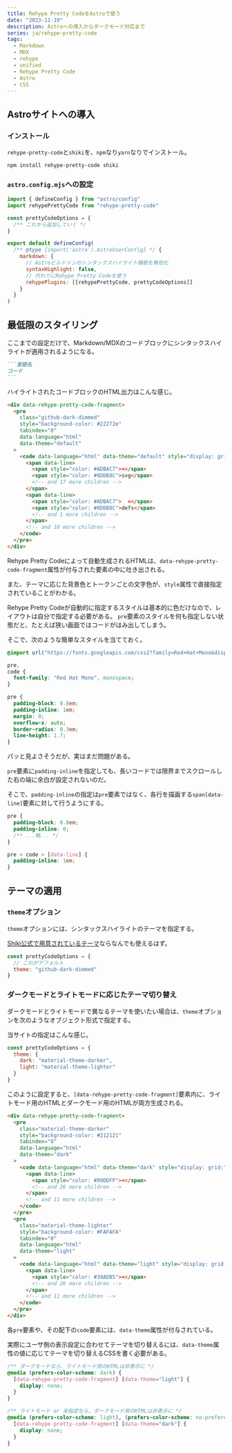 ```yaml
---
title: Rehype Pretty CodeをAstroで使う
date: "2023-11-19"
description: Astroへの導入からダークモード対応まで
series: ja/rehype-pretty-code
tags:
  - Markdown
  - MDX
  - rehype
  - unified
  - Rehype Pretty Code
  - Astro
  - CSS
---
```


## Astroサイトへの導入

### インストール

`rehype-pretty-code`と`shiki`を、`npm`なり`yarn`なりでインストール。

```bash
npm install rehype-pretty-code shiki
```

### `astro.config.mjs`への設定

```js
import { defineConfig } from "astro/config"
import rehypePrettyCode from "rehype-pretty-code"

const prettyCodeOptions = {
  /** これから追加していく */
}

export default defineConfig(
  /** @type {import('astro').AstroUserConfig} */ {
    markdown: {
      // Astroビルドインのシンタックスハイライト機能を無効化
      syntaxHighlight: false,
      // 代わりにRehype Pretty Codeを使う
      rehypePlugins: [[rehypePrettyCode, prettyCodeOptions]]
    }
  }
)
```

## 最低限のスタイリング

ここまでの設定だけで、Markdown/MDXのコードブロックにシンタックスハイライトが適用されるようになる。

````md title="md/MDXのコードブロックの記法"
```言語名
コード
```
````


<FigureBox src={img_defaultStyle} caption="SVGコードの表示例（言語名はhtmlに設定）" />

ハイライトされたコードブロックのHTML出力はこんな感じ。

```html {4,11-12,16-17} title="生成されたHTML"
<div data-rehype-pretty-code-fragment>
  <pre
    class="github-dark-dimmed"
    style="background-color: #22272e"
    tabindex="0"
    data-language="html"
    data-theme="default"
  >
    <code data-language="html" data-theme="default" style="display: grid;">
      <span data-line>
        <span style="color: #ADBAC7"><</span>
        <span style="color: #8DDB8C">svg</span>
        <!-- and 17 more children -->
      </span>
      <span data-line>
        <span style="color: #ADBAC7">  <</span>
        <span style="color: #8DDB8C">defs</span>
        <!-- and 1 more children -->
      </span>
      <!-- and 10 more children -->
    </code>
  </pre>
</div>
```

Rehype Pretty Codeによって自動生成されるHTMLは、`data-rehype-pretty-code-fragment`属性が付与された要素の中に吐き出される。

また、テーマに応じた背景色とトークンごとの文字色が、`style`属性で直接指定されていることがわかる。

Rehype Pretty Codeが自動的に指定するスタイルは基本的に色だけなので、レイアウトは自分で指定する必要がある。
`pre`要素のスタイルを何も指定しない状態だと、たとえば狭い画面ではコードがはみ出してしまう。


<FigureBox src={img_overflow} />

そこで、次のような簡単なスタイルを当てておく。

```css
@import url("https://fonts.googleapis.com/css2?family=Red+Hat+Mono&display=swap");

pre,
code {
  font-family: "Red Hat Mono", monospace;
}

pre {
  padding-block: 0.8em;
  padding-inline: 1em;
  margin: 0;
  overflow-x: auto;
  border-radius: 0.3em;
  line-height: 1.7;
}
```


<FigureBox src={img_styledDefaultTheme} />

パッと見よさそうだが、実はまだ問題がある。

`pre`要素に`padding-inline`を指定しても、長いコードでは限界までスクロールした右の端に余白が設定されないのだ。


<FigureBox src={img_notWorkingPaddingRight} />

そこで、`padding-inline`の指定は`pre`要素ではなく、各行を描画する`span[data-line]`要素に対して行うようにする。

```css
pre {
  padding-block: 0.8em;
  padding-inline: 0;
  /** ...略... */
}

pre > code > [data-line] {
  padding-inline: 1em;
}
```


<FigureBox src={img_workingPaddingRight} />

## テーマの適用

### `theme`オプション

`theme`オプションには、シンタックスハイライトのテーマを指定する。

[Shiki公式で用意されているテーマ](https://unpkg.com/browse/shiki@0.14.2/themes/)ならなんでも使えるはず。

```js
const prettyCodeOptions = {
  // これがデフォルト
  theme: "github-dark-dimmed"
}
```

### ダークモードとライトモードに応じたテーマ切り替え

ダークモードとライトモードで異なるテーマを使いたい場合は、`theme`オプションを次のようなオブジェクト形式で指定する。

当サイトの指定はこんな感じ。

```js
const prettyCodeOptions = {
  theme: {
    dark: "material-theme-darker",
    light: "material-theme-lighter"
  }
}
```

このように設定すると、`[data-rehype-pretty-code-fragment]`要素内に、ライトモード用のHTMLとダークモード用のHTMLが両方生成される。


<FigureBox src={img_darkAndLight} caption="ダーク/ライト両方のブロックが表示されてしまっている" />

```html {7,22} title="生成されたHTML"
<div data-rehype-pretty-code-fragment>
  <pre
    class="material-theme-darker"
    style="background-color: #212121"
    tabindex="0"
    data-language="html"
    data-theme="dark"
  >
    <code data-language="html" data-theme="dark" style="display: grid;">
      <span data-line>
        <span style="color: #89DDFF"><</span>
        <!-- and 26 more children -->
      </span>
      <!-- and 11 more children -->
    </code>
  </pre>
  <pre
    class="material-theme-lighter"
    style="background-color: #FAFAFA"
    tabindex="0"
    data-language="html"
    data-theme="light"
  >
    <code data-language="html" data-theme="light" style="display: grid;">
      <span data-line>
        <span style="color: #39ADB5"><</span>
        <!-- and 26 more children -->
      </span>
      <!-- and 11 more children -->
    </code>
  </pre>
</div>
```

各`pre`要素や、その配下の`code`要素には、`data-theme`属性が付与されている。

実際にユーザ側の表示設定に合わせてテーマを切り替えるには、`data-theme`属性の値に応じてテーマを切り替えるCSSを書く必要がある。

```css
/** ダークモードなら、ライトモード用のHTMLは非表示に */
@media (prefers-color-scheme: dark) {
  [data-rehype-pretty-code-fragment] [data-theme="light"] {
    display: none;
  }
}

/** ライトモード or 未指定なら、ダークモード用のHTMLは非表示に */
@media (prefers-color-scheme: light), (prefers-color-scheme: no-preference) {
  [data-rehype-pretty-code-fragment] [data-theme="dark"] {
    display: none;
  }
}
```


<FigureBox src={img_light} caption="ライトモードの場合の表示" />


<FigureBox src={img_dark} caption="ダークモードの場合の表示" />
